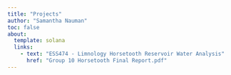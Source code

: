 ```yaml
---
title: "Projects"
author: "Samantha Nauman"
toc: false
about:
  template: solana
  links:
    - text: "ESS474 - Limnology Horsetooth Reservoir Water Analysis"
      href: "Group 10 Horsetooth Final Report.pdf"
---
```

